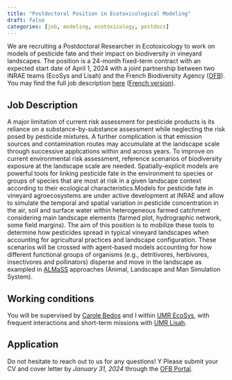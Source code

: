 ```yaml
---
title: "Postdoctoral Position in Ecotoxicological Modeling"
draft: false
categories: [job, modeling, ecotoxicology, postdocs]
---
```


We are recruiting a Postdoctoral Researcher in Ecotoxicology to work on models of pesticide fate and their impact on biodiversity in vineyard landscapes. The position is a 24-month fixed-term contract with an expected start date of April 1, 2024 with a joint partnership between two INRAE teams (EcoSys and Lisah) and the French Biodiversity Agency ([OFB](https://www.ofb.gouv.fr/en)). You may find the full job description [here](20231010_OFB Fiche de poste_Post-Doc_EN.pdf) ([French version](20231010_OFB Fiche de poste_Post-Doc_VF.pdf)).

## Job Description
A major limitation of current risk assessment for pesticide products is its reliance on a substance-by-substance assessment while neglecting the risk posed by pesticide mixtures. A further complication is that emission sources and contamination routes may accumulate at the landscape scale through successive applications within and across years. To improve on current environmental risk assessment, reference scenarios of biodiversity exposure at the landscape scale are needed. Spatially-explicit models are powerful tools for linking pesticide fate in the environment to species or groups of species that are most at risk in a given landscape context according to their ecological characteristics.Models for pesticide fate in vineyard agroecosystems are under active development at INRAE and allow to simulate the temporal and spatial variation in pesticide concentration in the air, soil and surface water within heterogeneous farmed catchment considering main landscape elements (farmed plot, hydrographic network, some field margins). The aim of this position is to mobilize these tools to determine how pesticides spread in typical vineyard landscapes when accounting for agricultural practices and landscape configuration. These scenarios will be crossed with agent-based models accounting for how different functional groups of organisms (e.g., detritivores, herbivores, insectivores and pollinators) disperse and move in the landscape as exampled in [ALMaSS](https://projects.au.dk/almass) approaches (Animal, Landscape and Man Simulation System). 


## Working conditions
You will be supervised by [Carole Bedos](https://ecosys.versailles-grignon.hub.inrae.fr/vie-du-labo/qui-sommes-nous/personnel-par-ordre-alphabetique/b/bedos-carole) and I within [UMR EcoSys](https://ecosys.versailles-grignon.hub.inrae.fr/), with frequent interactions and short-term missions with [UMR Lisah](https://www.umr-lisah.fr/en/). 

## Application
Do not hesitate to reach out to us for any questions! Y
Please submit your CV and cover letter by *January 31, 2024*  through the [OFB Portal](https://www.ofb.gouv.fr/recrutement?redirected=2#page-cv---upload---vacancy---2001).